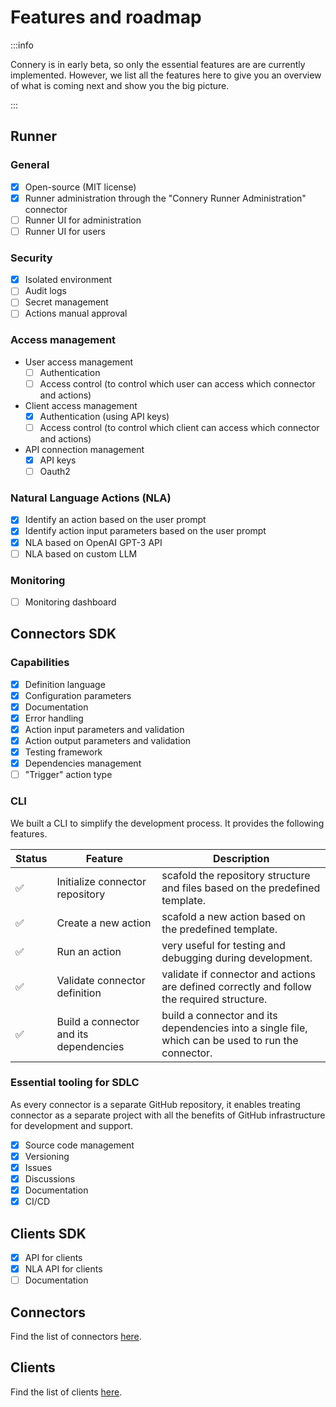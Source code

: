 # Features and roadmap

:::info

Connery is in early beta, so only the essential features are are currently implemented.
However, we list all the features here to give you an overview of what is coming next
and show you the big picture.

:::

## Runner

### General

- [x] Open-source (MIT license)
- [x] Runner administration through the "Connery Runner Administration" connector
- [ ] Runner UI for administration
- [ ] Runner UI for users

### Security

- [x] Isolated environment
- [ ] Audit logs
- [ ] Secret management
- [ ] Actions manual approval

### Access management

- User access management
  - [ ] Authentication
  - [ ] Access control (to control which user can access which connector and actions)
- Client access management
  - [x] Authentication (using API keys)
  - [ ] Access control (to control which client can access which connector and actions)
- API connection management
  - [x] API keys
  - [ ] Oauth2

### Natural Language Actions (NLA)

- [x] Identify an action based on the user prompt
- [x] Identify action input parameters based on the user prompt
- [x] NLA based on OpenAI GPT-3 API
- [ ] NLA based on custom LLM

### Monitoring

- [ ] Monitoring dashboard

## Connectors SDK

### Capabilities

- [x] Definition language
- [x] Configuration parameters
- [x] Documentation
- [x] Error handling
- [x] Action input parameters and validation
- [x] Action output parameters and validation
- [x] Testing framework
- [x] Dependencies management
- [ ] "Trigger" action type

### CLI

We built a CLI to simplify the development process.
It provides the following features.

| Status | Feature                                | Description                                                                                        |
| ------ | -------------------------------------- | -------------------------------------------------------------------------------------------------- |
| ✅     | Initialize connector repository        | scafold the repository structure and files based on the predefined template.                       |
| ✅     | Create a new action                    | scafold a new action based on the predefined template.                                             |
| ✅     | Run an action                          | very useful for testing and debugging during development.                                          |
| ✅     | Validate connector definition          | validate if connector and actions are defined correctly and follow the required structure.         |
| ✅     | Build a connector and its dependencies | build a connector and its dependencies into a single file, which can be used to run the connector. |

### Essential tooling for SDLC

As every connector is a separate GitHub repository,
it enables treating connector as a separate project with all the benefits
of GitHub infrastructure for development and support.

- [x] Source code management
- [x] Versioning
- [x] Issues
- [x] Discussions
- [x] Documentation
- [x] CI/CD

## Clients SDK

- [x] API for clients
- [x] NLA API for clients
- [ ] Documentation

## Connectors

Find the list of connectors [here](/docs/connectors).

## Clients

Find the list of clients [here](/docs/native-clients/).
